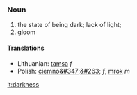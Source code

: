 ==={{en}}===
===Noun===
#the state of being dark; lack of light;
#gloom

====Translations====
*Lithuanian: [[tamsa]] ''f''
*Polish: [[ciemno&#347;&#263;]] ''f'', [[mrok]] ''m''

[[it:darkness]]